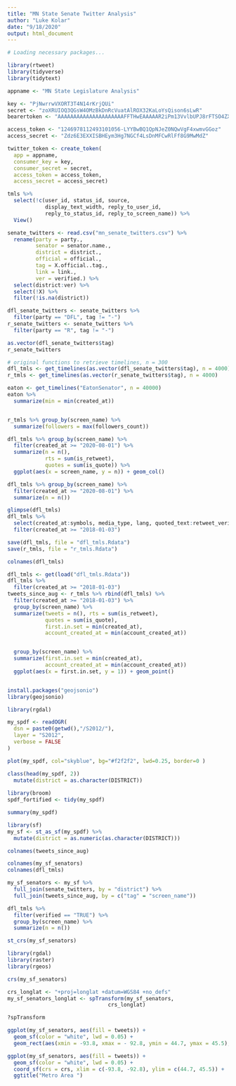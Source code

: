 ```yaml
---
title: "MN State Senate Twitter Analysis"
author: "Luke Kolar"
date: "9/18/2020"
output: html_document
---
```


```r
# Loading necessary packages...

library(rtweet)
library(tidyverse)
library(tidytext)

```

```r

appname <- "MN State Legislature Analysis"

key <- "PjNwrrwVXORT3T4N14rKrjQUi"
secret <- "zoXRUIOQ3QGsW4OMzBkDnRcVuatAlROX32KaLoYsQison6sLwR"
bearertoken <- "AAAAAAAAAAAAAAAAAAAAAFFTHwEAAAAAR2iPm13VvlbUPJ8rFTSO4ZXPN8g%3Dw0GU1WOIaXrQrYYYmgdgKkIJygBfyegPPLMr14Hk2xSXsBzEod"

access_token <- "1246978112493101056-LYYBwBQ1QpNJeZ0NQwVgF4xwmvGGoz"
access_secret <- "Zdz6E3EXXISBHEym3Hg7NGCf4LsDnMFCwRlFf8G9MwMdZ"

twitter_token <- create_token(
  app = appname,
  consumer_key = key,
  consumer_secret = secret,
  access_token = access_token,
  access_secret = access_secret)

```

```r



tmls %>% 
  select(!c(user_id, status_id, source,
            display_text_width, reply_to_user_id,
            reply_to_status_id, reply_to_screen_name)) %>% 
  View()

senate_twitters <- read.csv("mn_senate_twitters.csv") %>% 
  rename(party = party.,
         senator = senator.name.,
         district = district.,
         official = official.,
         tag = X.official..tag.,
         link = link., 
         ver = verified.) %>% 
  select(district:ver) %>% 
  select(!X) %>% 
  filter(!is.na(district))

dfl_senate_twitters <- senate_twitters %>% 
  filter(party == "DFL", tag != "-")
r_senate_twitters <- senate_twitters %>% 
  filter(party == "R", tag != "-")

as.vector(dfl_senate_twitters$tag)
r_senate_twitters

# original functions to retrieve timelines, n = 300
dfl_tmls <- get_timelines(as.vector(dfl_senate_twitters$tag), n = 4000)
r_tmls <- get_timelines(as.vector(r_senate_twitters$tag), n = 4000)

eaton <- get_timelines("EatonSenator", n = 40000)
eaton %>% 
  summarize(min = min(created_at))


r_tmls %>% group_by(screen_name) %>% 
  summarize(followers = max(followers_count))

dfl_tmls %>% group_by(screen_name) %>% 
  filter(created_at >= "2020-08-01") %>% 
  summarize(n = n(),
            rts = sum(is_retweet),
            quotes = sum(is_quote)) %>% 
  ggplot(aes(x = screen_name, y = n)) + geom_col()

dfl_tmls %>% group_by(screen_name) %>% 
  filter(created_at >= "2020-08-01") %>% 
  summarize(n = n())

glimpse(dfl_tmls)
dfl_tmls %>% 
  select(created_at:symbols, media_type, lang, quoted_text:retweet_verified, )
  filter(created_at >= "2018-01-03")

save(dfl_tmls, file = "dfl_tmls.Rdata")
save(r_tmls, file = "r_tmls.Rdata")

colnames(dfl_tmls)

dfl_tmls <- get(load("dfl_tmls.Rdata"))
dfl_tmls %>% 
  filter(created_at >= "2018-01-03")
tweets_since_aug <- r_tmls %>% rbind(dfl_tmls) %>% 
  filter(created_at >= "2018-01-03") %>% 
  group_by(screen_name) %>% 
  summarize(tweets = n(), rts = sum(is_retweet),
            quotes = sum(is_quote),
            first.in.set = min(created_at),
            account_created_at = min(account_created_at))


  group_by(screen_name) %>% 
  summarize(first.in.set = min(created_at),
            account_created_at = min(account_created_at))
  ggplot(aes(x = first.in.set, y = 1)) + geom_point()



```

```r
install.packages("geojsonio")
library(geojsonio)
```

```r

library(rgdal)

my_spdf <- readOGR( 
  dsn = paste0(getwd(),"/S2012/"), 
  layer = "S2012",
  verbose = FALSE
)

plot(my_spdf, col="skyblue", bg="#f2f2f2", lwd=0.25, border=0 )

class(head(my_spdf, 2))
  mutate(district = as.character(DISTRICT))
  
library(broom)
spdf_fortified <- tidy(my_spdf)

summary(my_spdf)

library(sf)
my_sf <- st_as_sf(my_spdf) %>% 
  mutate(district = as.numeric(as.character(DISTRICT)))

colnames(tweets_since_aug)

colnames(my_sf_senators)
colnames(dfl_tmls)

my_sf_senators <- my_sf %>% 
  full_join(senate_twitters, by = "district") %>% 
  full_join(tweets_since_aug, by = c("tag" = "screen_name"))

dfl_tmls %>% 
  filter(verified == "TRUE") %>% 
  group_by(screen_name) %>% 
  summarize(n = n())

st_crs(my_sf_senators)

library(rgdal)
library(raster)
library(rgeos)

crs(my_sf_senators)

crs_longlat <- "+proj=longlat +datum=WGS84 +no_defs"
my_sf_senators_longlat <- spTransform(my_sf_senators,
                                crs_longlat)

?spTransform

ggplot(my_sf_senators, aes(fill = tweets)) + 
  geom_sf(color = "white", lwd = 0.05) + 
  geom_rect(aes(xmin = -93.8, xmax = - 92.8, ymin = 44.7, ymax = 45.5), color = "black", alpha = 0.5)

ggplot(my_sf_senators, aes(fill = tweets)) + 
  geom_sf(color = "white", lwd = 0.05) +
  coord_sf(crs = crs, xlim = c(-93.8, -92.8), ylim = c(44.7, 45.5)) +
  ggtitle("Metro Area ")

```





















